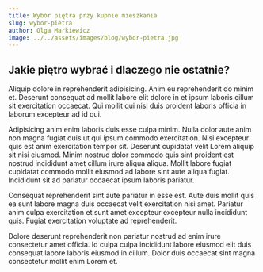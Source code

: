 ```yaml
---
title: Wybór piętra przy kupnie mieszkania
slug: wybor-pietra
author: Olga Markiewicz
image: ../../assets/images/blog/wybor-pietra.jpg
---
```


## Jakie piętro wybrać i dlaczego nie ostatnie?

Aliquip dolore in reprehenderit adipisicing. Anim eu reprehenderit do minim et. Deserunt consequat ad mollit labore elit dolore in et ipsum laboris cillum sit exercitation occaecat. Qui mollit qui nisi duis proident laboris officia in laborum excepteur ad id qui.

Adipisicing anim enim laboris duis esse culpa minim. Nulla dolor aute anim non magna fugiat duis ut qui ipsum commodo exercitation. Nisi excepteur quis est anim exercitation tempor sit. Deserunt cupidatat velit Lorem aliquip sit nisi eiusmod. Minim nostrud dolor commodo quis sint proident est nostrud incididunt amet cillum irure aliqua aliqua. Mollit labore fugiat cupidatat commodo mollit eiusmod ad labore sint aute aliqua fugiat. Incididunt sit ad pariatur occaecat ipsum laboris pariatur.

Consequat reprehenderit sint aute pariatur in esse est. Aute duis mollit quis ea sunt labore magna duis occaecat velit exercitation nisi amet. Pariatur anim culpa exercitation et sunt amet excepteur excepteur nulla incididunt quis. Fugiat exercitation voluptate ad reprehenderit.

Dolore deserunt reprehenderit non pariatur nostrud ad enim irure consectetur amet officia. Id culpa culpa incididunt labore eiusmod elit duis consequat labore laboris eiusmod in cillum. Dolor duis occaecat sint magna consectetur mollit enim Lorem et.
